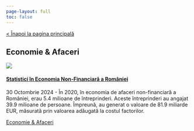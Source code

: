 ```yaml
---
page-layout: full
toc: false
---
```


<script src="defined_functions/masonry_sorting.js"></script>


:::{.column-page}

<a href="/index.html" class="navigation-link navigation-link--standalone">< Înapoi la pagina principală</a>

## Economie & Afaceri {.topic-title}

::: {#masonry-container}


<!-- Graphic 1 -->

::: {.blog-item style="grid-row: span 22;"}
::: {.blog-item__image}
<a href="../grafice.html#Statistici%20în%20Economia%20Non-Financiară%20a%20României" class="blog-item__image-link">
![](../image_index/20241030.png)</a>
:::
::: {.blog-item__content}
#### <a href="../grafice.html#Statistici%20în%20Economia%20Non-Financiară%20a%20României">Statistici în Economia Non-Financiară a României</a>
<time class="italic-date" datetime="30 Octombrie 2024">30 Octombrie 2024</time> - În 2020, în economia de afaceri non-financiară a României, erau 5.4 milioane de întreprinderi. Aceste întreprinderi au angajat 39.9 milioane de persoane. Împreună, au generat o valoare de 81.9 miliarde EUR, măsurată prin valoarea adăugată la costul factorilor.
:::
::: {.blog-item__footer}
<a href="/tag/economie_afaceri.html">Economie & Afaceri</a>
:::
:::

<!-- -->
:::
:::
<!-- -->

